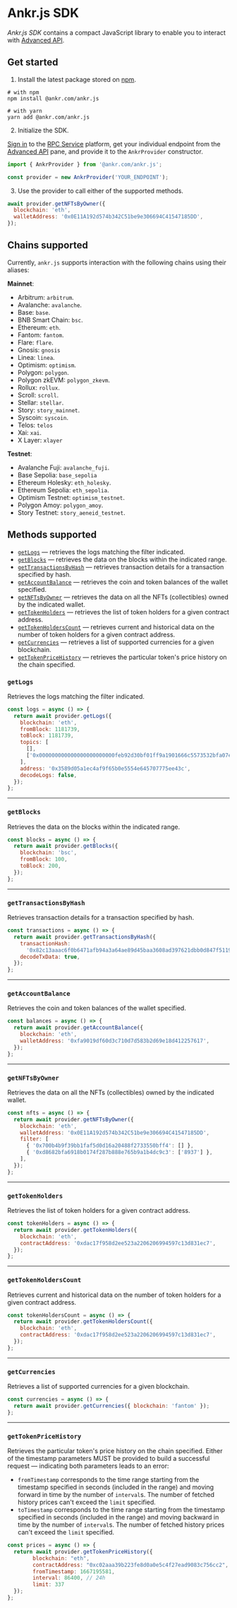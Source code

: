 # Ankr.js SDK

_Ankr.js SDK_ contains a compact JavaScript library to enable you to interact with [Advanced API](/advanced-api/overview/).

## Get started

1. Install the latest package stored on [npm](https://www.npmjs.com/package/@ankr.com/ankr.js).

```shell
# with npm
npm install @ankr.com/ankr.js

# with yarn
yarn add @ankr.com/ankr.js
```

2. Initialize the SDK.

[Sign in](/rpc-service/getting-started/basics-premium/#sign-in) to the [RPC Service](https://www.ankr.com/rpc/) platform, get your individual endpoint from the [Advanced API](https://www.ankr.com/rpc/advanced-api) pane, and provide it to the `AnkrProvider` constructor.

```javascript
import { AnkrProvider } from '@ankr.com/ankr.js';

const provider = new AnkrProvider('YOUR_ENDPOINT');
```

3. Use the provider to call either of the supported methods.

```javascript
await provider.getNFTsByOwner({
  blockchain: 'eth',
  walletAddress: '0x0E11A192d574b342C51be9e306694C41547185DD',
});
```

## Chains supported

Currently, `ankr.js` supports interaction with the following chains using their aliases:



**Mainnet**:

  * Arbitrum: `arbitrum`.
  * Avalanche: `avalanche`.
  * Base: `base`.
  * BNB Smart Chain: `bsc`.
  * Ethereum: `eth`.
  * Fantom: `fantom`.
  * Flare: `flare`.
  * Gnosis: `gnosis`
  * Linea: `linea`.
  * Optimism: `optimism`.
  * Polygon: `polygon`.
  * Polygon zkEVM: `polygon_zkevm`.
  * Rollux: `rollux`.
  * Scroll: `scroll`.
  * Stellar: `stellar`.
  * Story: `story_mainnet`.
  * Syscoin: `syscoin`.
  * Telos: `telos`
  * Xai: `xai`.
  * X Layer: `xlayer`

**Testnet**:

  * Avalanche Fuji: `avalanche_fuji`.
  * Base Sepolia: `base_sepolia`
  * Ethereum Holesky: `eth_holesky`.
  * Ethereum Sepolia: `eth_sepolia`.
  * Optimism Testnet: `optimism_testnet`.
  * Polygon Amoy: `polygon_amoy`.
  * Story Testnet: `story_aeneid_testnet`.

## Methods supported

  * [`getLogs`](/advanced-api/javascript-sdk/#getlogs) — retrieves the logs matching the filter indicated.
  * [`getBlocks`](/advanced-api/javascript-sdk/#getblocks) — retrieves the data on the blocks within the indicated range.
  * [`getTransactionsByHash`](/advanced-api/javascript-sdk/#gettransactionsbyhash) — retrieves transaction details for a transaction specified by hash.
  * [`getAccountBalance`](/advanced-api/javascript-sdk/#getaccountbalance) — retrieves the coin and token balances of the wallet specified.
  * [`getNFTsByOwner`](/advanced-api/javascript-sdk/#getnftsbyowner) — retrieves the data on all the NFTs (collectibles) owned by the indicated wallet.
  * [`getTokenHolders`](/advanced-api/javascript-sdk/#gettokenholders) — retrieves the list of token holders for a given contract address. 
  * [`getTokenHoldersCount`](/advanced-api/javascript-sdk/#gettokenholderscount) — retrieves current and historical data on the number of token holders for a given contract address.
  * [`getCurrencies`](/advanced-api/javascript-sdk/#getcurrencies) — retrieves a list of supported currencies for a given blockchain.
  * [`getTokenPriceHistory`](/advanced-api/javascript-sdk/#gettokenpricehistory) — retrieves the particular token's price history on the chain specified.

### `getLogs`

Retrieves the logs matching the filter indicated.

```javascript
const logs = async () => {
  return await provider.getLogs({
    blockchain: 'eth',
    fromBlock: 1181739,
    toBlock: 1181739,
    topics: [
      [],
      ['0x000000000000000000000000feb92d30bf01ff9a1901666c5573532bfa07eeec'],
    ],
    address: '0x3589d05a1ec4af9f65b0e5554e645707775ee43c',
    decodeLogs: false,
  });
};
```

---

### `getBlocks`

Retrieves the data on the blocks within the indicated range.

```javascript
const blocks = async () => {
  return await provider.getBlocks({
    blockchain: 'bsc',
    fromBlock: 100,
    toBlock: 200,
  });
};
```

---

### `getTransactionsByHash`

Retrieves transaction details for a transaction specified by hash.

```javascript
const transactions = async () => {
  return await provider.getTransactionsByHash({
    transactionHash:
      '0x82c13aaac6f0b6471afb94a3a64ae89d45baa3608ad397621dbb0d847f51196f',
    decodeTxData: true,
  });
};
```

---

### `getAccountBalance`

Retrieves the coin and token balances of the wallet specified.

```javascript
const balances = async () => {
  return await provider.getAccountBalance({
    blockchain: 'eth',
    walletAddress: '0xfa9019df60d3c710d7d583b2d69e18d412257617',
  });
};
```

---

### `getNFTsByOwner`

Retrieves the data on all the NFTs (collectibles) owned by the indicated wallet.

```javascript
const nfts = async () => {
  return await provider.getNFTsByOwner({
    blockchain: 'eth',
    walletAddress: '0x0E11A192d574b342C51be9e306694C41547185DD',
    filter: [
      { '0x700b4b9f39bb1faf5d0d16a20488f2733550bff4': [] },
      { '0xd8682bfa6918b0174f287b888e765b9a1b4dc9c3': ['8937'] },
    ],
  });
};
```

---

### `getTokenHolders`

Retrieves the list of token holders for a given contract address.

```javascript
const tokenHolders = async () => {
  return await provider.getTokenHolders({
    blockchain: 'eth',
    contractAddress: '0xdac17f958d2ee523a2206206994597c13d831ec7',
  });
};
```

---

### `getTokenHoldersCount`

Retrieves current and historical data on the number of token holders for a given contract address.

```javascript
const tokenHoldersCount = async () => {
  return await provider.getTokenHoldersCount({
    blockchain: 'eth',
    contractAddress: '0xdac17f958d2ee523a2206206994597c13d831ec7',
  });
};
```

---

### `getCurrencies`

Retrieves a list of supported currencies for a given blockchain.

```javascript
const currencies = async () => {
  return await provider.getCurrencies({ blockchain: 'fantom' });
};
```

---

### `getTokenPriceHistory`

Retrieves the particular token's price history on the chain specified. Either of the timestamp parameters MUST be provided to build a successful request — indicating both parameters leads to an error:

  * `fromTimestamp` corresponds to the time range starting from the timestamp specified in seconds (included in the range) and moving forward in time by the number of `interval`s. The number of fetched history prices can't exceed the `limit` specified.
  * `toTimestamp` corresponds to the time range starting from the timestamp specified in seconds (included in the range) and moving backward in time by the number of `interval`s. The number of fetched history prices can't exceed the `limit` specified.

```javascript
const prices = async () => {
  return await provider.getTokenPriceHistory({
        blockchain: "eth",
        contractAddress: "0xc02aaa39b223fe8d0a0e5c4f27ead9083c756cc2",
        fromTimestamp: 1667195581, 
        interval: 86400, // 24h
        limit: 337
  });
};
```

